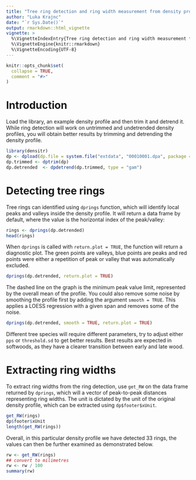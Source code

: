 ```yaml
---
title: "Tree ring detection and ring width measurement from density profiles"
author: "Luka Krajnc"
date: "`r Sys.Date()`"
output: rmarkdown::html_vignette
vignette: >
  %\VignetteIndexEntry{Tree ring detection and ring width measurement from density profiles}
  %\VignetteEngine{knitr::rmarkdown}
  %\VignetteEncoding{UTF-8}
---
```


```r
knitr::opts_chunk$set(
  collapse = TRUE,
  comment = "#>"
)
```
# Introduction
Load the library, an example density profile and then trim it and detrend it. While ring detection will work on untrimmed and undetrended density profiles, you will obtain better results by trimming and detrending the density profile. 
```r
library(densitr)
dp <- dpload(dp.file = system.file("extdata", "00010001.dpa", package = "densiter"))
dp.trimmed <- dptrim(dp)
dp.detrended  <- dpdetrend(dp.trimmed, type = "gam")
```

# Detecting tree rings

Tree rings can identified using `dprings` function, which will identify local peaks and valleys inside the density profile. It will return a data frame by default, where the value is the horizontal index of the peak/valley:
```r
rings <- dprings(dp.detrended)
head(rings)
```

When `dprings` is called with `return.plot = TRUE`, the function will return a diagnostic plot. The green points are valleys, blue points are peaks and red points were either a repetition of peak or valley that was automatically excluded.
```r
dprings(dp.detrended, return.plot = TRUE)
```

The dashed line on the graph is the minimum peak value limit, represented by the overall mean of the profile. You could also remove some noise by smoothing the profile first by adding the argument `smooth = TRUE`. This applies a LOESS regression with a given span and removes some of the noise.
```r
dprings(dp.detrended, smooth = TRUE, return.plot = TRUE)
```

Different tree species will require different parameters, try to adjust either `pps` or `threshold.sd` to get better results. Best results are expected in softwoods, as they have a clearer transition between early and late wood.


# Extracting ring widths
To extract ring widths from the ring detection, use `get_RW` on the data frame returned by `dprings`, which will a vector of peak-to-peak distances representing ring widths. The unit is dictated by the unit of the original density profile, which can be extracted using `dp$footer$xUnit`.
```r
get_RW(rings)
dp$footer$xUnit
length(get_RW(rings))
```

Overall, in this particular density profile we have detected 33 rings, the values can then be further examined as demonstrated below.
```r
rw <- get_RW(rings)
## convert to milimetres
rw <- rw / 100
summary(rw)

```
